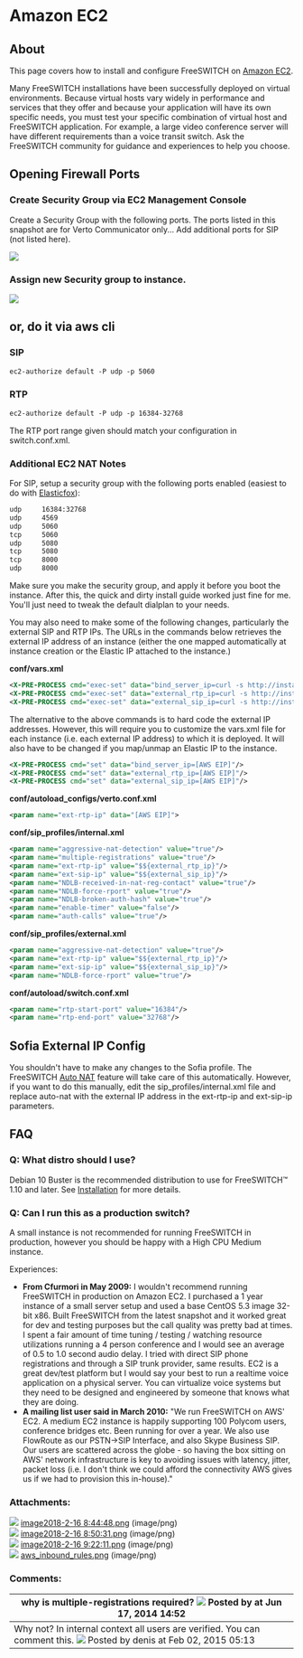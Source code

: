 
# Amazon EC2 

 

## About 

This page covers how to install and configure FreeSWITCH on [Amazon EC2](http://aws.amazon.com/ec2/). 

  
Many FreeSWITCH installations have been successfully deployed on virtual environments. Because virtual hosts vary widely in performance and services that they offer and because your application will have its own specific needs, you must test your specific combination of virtual host and FreeSWITCH application. For example, a large video conference server will have different requirements than a voice transit switch. Ask the FreeSWITCH community for guidance and experiences to help you choose.

  
## Opening Firewall Ports

### Create Security Group via EC2 Management Console

Create a Security Group with the following ports. The ports listed in this snapshot are for Verto Communicator only... Add additional ports for SIP (not listed here).

![](/attachments/3965076/17695679.png)  

### Assign new Security group to instance.

![](/attachments/3965076/16354752.png)

## or, do it via aws cli 

### SIP

```xml
ec2-authorize default -P udp -p 5060
```

### RTP

```xml
ec2-authorize default -P udp -p 16384-32768
```

The RTP port range given should match your configuration in switch.conf.xml.

### Additional EC2 NAT Notes

For SIP, setup a security group with the following ports enabled (easiest to do with [Elasticfox](http://developer.amazonwebservices.com/connect/entry.jspa?externalID=609)):

```xml
udp     16384:32768
udp     4569
udp     5060
tcp     5060
udp     5080
tcp     5080
tcp     8000
udp     8000
```

Make sure you make the security group, and apply it before you boot the instance. After this, the quick and dirty install guide worked just fine for me. You'll just need to tweak the default dialplan to your needs.

You may also need to make some of the following changes, particularly the external SIP and RTP IPs. The URLs in the commands below retrieves the external IP address of an instance (either the one mapped automatically at instance creation or the Elastic IP attached to the instance.)

**conf/vars.xml**

```xml
<X-PRE-PROCESS cmd="exec-set" data="bind_server_ip=curl -s http://instance-data/latest/meta-data/public-ipv4"/>
<X-PRE-PROCESS cmd="exec-set" data="external_rtp_ip=curl -s http://instance-data/latest/meta-data/public-ipv4"/>
<X-PRE-PROCESS cmd="exec-set" data="external_sip_ip=curl -s http://instance-data/latest/meta-data/public-ipv4"/>
```

The alternative to the above commands is to hard code the external IP addresses. However, this will require you to customize the vars.xml file for each instance (i.e. each external IP address) to which it is deployed. It will also have to be changed if you map/unmap an Elastic IP to the instance.

```xml
<X-PRE-PROCESS cmd="set" data="bind_server_ip=[AWS EIP]"/>
<X-PRE-PROCESS cmd="set" data="external_rtp_ip=[AWS EIP]"/>
<X-PRE-PROCESS cmd="set" data="external_sip_ip=[AWS EIP]"/>
```

  
**conf/autoload\_configs/verto.conf.xml**

  
```xml
<param name="ext-rtp-ip" data="[AWS EIP]">
```

**conf/sip\_profiles/internal.xml**

```xml
<param name="aggressive-nat-detection" value="true"/>
<param name="multiple-registrations" value="true"/>
<param name="ext-rtp-ip" value="$${external_rtp_ip}"/>
<param name="ext-sip-ip" value="$${external_sip_ip}"/>
<param name="NDLB-received-in-nat-reg-contact" value="true"/>
<param name="NDLB-force-rport" value="true"/>
<param name="NDLB-broken-auth-hash" value="true"/>
<param name="enable-timer" value="false"/>
<param name="auth-calls" value="true"/>
```

**conf/sip\_profiles/external.xml**

```xml
<param name="aggressive-nat-detection" value="true"/>
<param name="ext-rtp-ip" value="$${external_rtp_ip}"/>
<param name="ext-sip-ip" value="$${external_sip_ip}"/>
<param name="NDLB-force-rport" value="true"/>
```

**conf/autoload/switch.conf.xml**

```xml
<param name="rtp-start-port" value="16384"/>
<param name="rtp-end-port" value="32768"/>
```

## Sofia External IP Config

You shouldn't have to make any changes to the Sofia profile. The FreeSWITCH [Auto NAT](https://wiki.freeswitch.org/wiki/Auto%5FNAT "Auto NAT") feature will take care of this automatically. However, if you want to do this manually, edit the sip\_profiles/internal.xml file and replace auto-nat with the external IP address in the ext-rtp-ip and ext-sip-ip parameters.

## FAQ

### Q: What distro should I use?

Debian 10 Buster is the recommended distribution to use for FreeSWITCH™ 1.10 and later. See [Installation](../index.mdx#about) for more details.

### Q: Can I run this as a production switch?

A small instance is not recommended for running FreeSWITCH in production, however you should be happy with a High CPU Medium instance.

Experiences:

* **From Cfurmori in May 2009:** I wouldn't recommend running FreeSWITCH in production on Amazon EC2\. I purchased a 1 year instance of a small server setup and used a base CentOS 5.3 image 32-bit x86\. Built FreeSWITCH from the latest snapshot and it worked great for dev and testing purposes but the call quality was pretty bad at times. I spent a fair amount of time tuning / testing / watching resource utilizations running a 4 person conference and I would see an average of 0.5 to 1.0 second audio delay. I tried with direct SIP phone registrations and through a SIP trunk provider, same results. EC2 is a great dev/test platform but I would say your best to run a realtime voice application on a physical server. You can virtualize voice systems but they need to be designed and engineered by someone that knows what they are doing.
* **A mailing list user said in March 2010:** "We run FreeSWITCH on AWS' EC2\. A medium EC2 instance is happily supporting 100 Polycom users, conference bridges etc. Been running for over a year. We also use FlowRoute as our PSTN->SIP Interface, and also Skype Business SIP. Our users are scattered across the globe - so having the box sitting on AWS' network infrastructure is key to avoiding issues with latency, jitter, packet loss (i.e. I don't think we could afford the connectivity AWS gives us if we had to provision this in-house)."

### Attachments:

![](/images/icons/bullet_blue.gif) [image2018-2-16 8:44:48.png](/attachments/3965076/16354746.png) (image/png)  
![](/images/icons/bullet_blue.gif) [image2018-2-16 8:50:31.png](/attachments/3965076/16354749.png) (image/png)  
![](/images/icons/bullet_blue.gif) [image2018-2-16 9:22:11.png](/attachments/3965076/16354752.png) (image/png)  
![](/images/icons/bullet_blue.gif) [aws\_inbound\_rules.png](/attachments/3965076/17695679.png) (image/png)  

### Comments:

| why is multiple-registrations required? ![](/images/icons/contenttypes/comment_16.png) Posted by at Jun 17, 2014 14:52                                          |
| -------------------------------------------------------------------------------------------------------------------------------------------------------------- |
| Why not? In internal context all users are verified. You can comment this. ![](/images/icons/contenttypes/comment_16.png) Posted by denis at Feb 02, 2015 05:13 |


